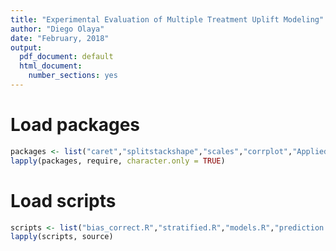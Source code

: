 ```yaml
---
title: "Experimental Evaluation of Multiple Treatment Uplift Modeling"
author: "Diego Olaya"
date: "February, 2018"
output:
  pdf_document: default
  html_document:
    number_sections: yes
---
```


# Load packages
```r
packages <- list("caret","splitstackshape","scales","corrplot","AppliedPredictiveModeling","ggplot2","uplift","plyr","ggpubr","moments","stringr","sas7bdat","randomForest","nnet","twang","RItools","RItools","tableone","MatchIt","car","reshape2","ggthemes","rowr")
lapply(packages, require, character.only = TRUE)
```
# Load scripts
```r
scripts <- list("bias_correct.R","stratified.R","models.R","prediction.R","performance.R")
lapply(scripts, source)
```
